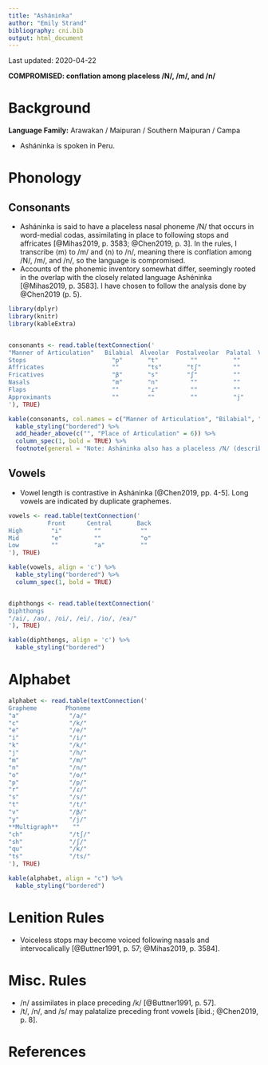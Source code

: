 ```yaml
---
title: "Asháninka"
author: "Emily Strand"
bibliography: cni.bib
output: html_document
---
```


Last updated: 2020-04-22

**COMPROMISED: conflation among placeless /N/, /m/, and /n/**

# Background

**Language Family:** Arawakan / Maipuran / Southern Maipuran / Campa

* Asháninka is spoken in Peru.

# Phonology

## Consonants

* Asháninka is said to have a placeless nasal phoneme /N/ that occurs in word-medial codas, assimilating in place to following stops and affricates [@Mihas2019, p. 3583; @Chen2019, p. 3]. In the rules, I transcribe ⟨m⟩ to /m/ and ⟨n⟩ to /n/, meaning there is conflation among /N/, /m/, and /n/, so the language is compromised.
* Accounts of the phonemic inventory somewhat differ, seemingly rooted in the overlap with the closely related language Ashéninka [@Mihas2019, p. 3583]. I have chosen to follow the analysis done by @Chen2019 (p. 5).

```r

library(dplyr)
library(knitr)
library(kableExtra)


consonants <- read.table(textConnection('
"Manner of Articulation"   Bilabial  Alveolar  Postalveolar  Palatal  Velar   Glottal
Stops                        "p"       "t"         ""          ""      "k"      ""
Affricates                   ""        "ts"       "tʃ"         ""      ""       ""
Fricatives                   "β"       "s"        "ʃ"          ""      ""       "h"
Nasals                       "m"       "n"         ""          ""      ""       ""
Flaps                        ""        "ɾ"         ""          ""      ""       ""
Approximants                 ""        ""          ""          "j"     ""       ""
'), TRUE)

kable(consonants, col.names = c("Manner of Articulation", "Bilabial", "Alveolar", "Postalveolar", "Palatal", "Velar", "Glottal"), align = 'c') %>%
  kable_styling("bordered") %>%
  add_header_above(c("", "Place of Articulation" = 6)) %>%
  column_spec(1, bold = TRUE) %>%
  footnote(general = "Note: Asháninka also has a placeless /N/ (described above the chart).", general_title = "")
```  

## Vowels

* Vowel length is contrastive in Asháninka [@Chen2019, pp. 4-5]. Long vowels are indicated by duplicate graphemes.

```r

vowels <- read.table(textConnection('
           Front      Central       Back
High        "i"         ""           ""
Mid         "e"         ""           "o"
Low         ""          "a"          ""
'), TRUE)

kable(vowels, align = 'c') %>%
  kable_styling("bordered") %>%
  column_spec(1, bold = TRUE)


diphthongs <- read.table(textConnection('
Diphthongs
"/ai/, /ao/, /oi/, /ei/, /io/, /ea/"
'), TRUE)

kable(diphthongs, align = 'c') %>%
  kable_styling("bordered")

```  

# Alphabet

```r

alphabet <- read.table(textConnection('
Grapheme        Phoneme         
"a"              "/a/"            
"c"              "/k/"            
"e"              "/e/"            
"i"              "/i/"            
"k"              "/k/"            
"j"              "/h/"            
"m"              "/m/"            
"n"              "/n/"              
"o"              "/o/"            
"p"              "/p/"            
"r"              "/ɾ/"            
"s"              "/s/"            
"t"              "/t/"            
"v"              "/β/"
"y"              "/j/"            
**Multigraph**    ""              
"ch"             "/tʃ/"           
"sh"             "/ʃ/"            
"qu"             "/k/"            
"ts"             "/ts/"           
'), TRUE)

kable(alphabet, align = "c") %>%
  kable_styling("bordered")
```

# Lenition Rules

* Voiceless stops may become voiced following nasals and intervocalically [@Buttner1991, p. 57; @Mihas2019, p. 3584].

# Misc. Rules

* /n/ assimilates in place preceding /k/ [@Buttner1991, p. 57].
* /t/, /n/, and /s/ may palatalize preceding front vowels [ibid.; @Chen2019, p. 8].

# References
